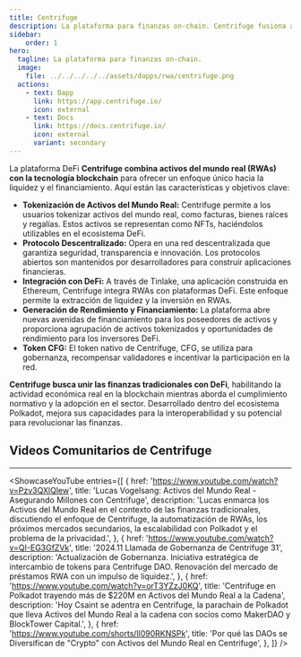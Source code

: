 ```yaml
---
title: Centrifuge
description: La plataforma para finanzas on-chain. Centrifuge fusiona activos del mundo real (RWAs) con la tecnología blockchain.
sidebar: 
    order: 1
hero:
  tagline: La plataforma para finanzas on-chain.
  image: 
    file: ../../../../../assets/dapps/rwa/centrifuge.png
  actions:
    - text: Dapp
      link: https://app.centrifuge.io/
      icon: external
    - text: Docs
      link: https://docs.centrifuge.io/
      icon: external
      variant: secondary
---
```



La plataforma DeFi **Centrifuge combina activos del mundo real (RWAs) con la tecnología blockchain** para ofrecer un enfoque único hacia la liquidez y el financiamiento. Aquí están las características y objetivos clave:
- **Tokenización de Activos del Mundo Real:** Centrifuge permite a los usuarios tokenizar activos del mundo real, como facturas, bienes raíces y regalías. Estos activos se representan como NFTs, haciéndolos utilizables en el ecosistema DeFi.
- **Protocolo Descentralizado:** Opera en una red descentralizada que garantiza seguridad, transparencia e innovación. Los protocolos abiertos son mantenidos por desarrolladores para construir aplicaciones financieras.
- **Integración con DeFi:** A través de Tinlake, una aplicación construida en Ethereum, Centrifuge integra RWAs con plataformas DeFi. Este enfoque permite la extracción de liquidez y la inversión en RWAs.
- **Generación de Rendimiento y Financiamiento:** La plataforma abre nuevas avenidas de financiamiento para los poseedores de activos y proporciona agrupación de activos tokenizados y oportunidades de rendimiento para los inversores DeFi.
- **Token CFG:** El token nativo de Centrifuge, CFG, se utiliza para gobernanza, recompensar validadores e incentivar la participación en la red.

**Centrifuge busca unir las finanzas tradicionales con DeFi**, habilitando la actividad económica real en la blockchain mientras aborda el cumplimiento normativo y la adopción en el sector. Desarrollado dentro del ecosistema Polkadot, mejora sus capacidades para la interoperabilidad y su potencial para revolucionar las finanzas.

## Videos Comunitarios de Centrifuge
------------
<ShowcaseYouTube
  entries={[
                                    {
      href: 'https://www.youtube.com/watch?v=Pzv3QXlQlew',
      title: 'Lucas Vogelsang: Activos del Mundo Real - Asegurando Millones con Centrifuge',
      description: 'Lucas enmarca los Activos del Mundo Real en el contexto de las finanzas tradicionales, discutiendo el enfoque de Centrifuge, la automatización de RWAs, los próximos mercados secundarios, la escalabilidad con Polkadot y el problema de la privacidad.',
          },
              {
      href: 'https://www.youtube.com/watch?v=QI-EG3GfZVk',
      title: '2024.11 Llamada de Gobernanza de Centrifuge 31',
      description: 'Actualización de Gobernanza. Iniciativa estratégica de intercambio de tokens para Centrifuge DAO. Renovación del mercado de préstamos RWA con un impulso de liquidez.',
          },
              {
      href: 'https://www.youtube.com/watch?v=orT3YZzJ0KQ',
      title: 'Centrifuge en Polkadot trayendo más de $220M en Activos del Mundo Real a la Cadena',
      description: 'Hoy Csaint se adentra en Centrifuge, la parachain de Polkadot que lleva Activos del Mundo Real a la cadena con socios como MakerDAO y BlockTower Capital.',
          },
                        {
      href: 'https://www.youtube.com/shorts/ll090RKNSPk',
      title: 'Por qué las DAOs se Diversifican de "Crypto" con Activos del Mundo Real en Centrifuge',
          },
  ]} />
